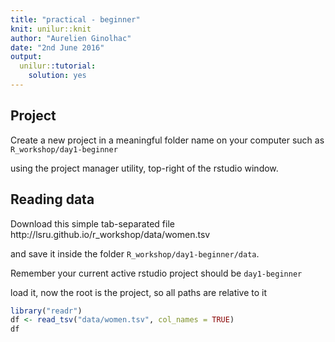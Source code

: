 ```yaml
---
title: "practical - beginner"
knit: unilur::knit
author: "Aurelien Ginolhac"
date: "2nd June 2016"
output:
  unilur::tutorial:
    solution: yes
---
```



## Project

Create a new project in a meaningful folder name on your computer such as
`R_workshop/day1-beginner`

using the project manager utility, top-right of the rstudio window.

## Reading data

Download this simple tab-separated file
http://lsru.github.io/r_workshop/data/women.tsv

and save it inside the folder `R_workshop/day1-beginner/data`.

Remember your current active rstudio project should be `day1-beginner`

load it, now the root is the project, so all paths are relative to it
```r
library("readr")
df <- read_tsv("data/women.tsv", col_names = TRUE)
df
```
